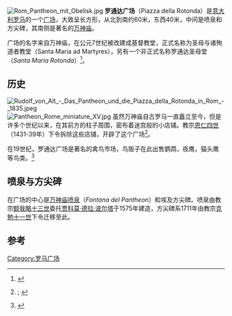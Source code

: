 [[File:Rom_Pantheon_mit_Obelisk.jpg|thumb]]
'''罗通达广场'''（Piazza della Rotonda）是[[意大利|意大利]][[罗马|罗马]]的一个[[广场|广场]]，大致呈长方形，从北到南约60米，东西40米，中间是喷泉和方尖碑，其南侧是著名的[[万神庙|万神庙]]。

广场的名字来自万神庙，在公元7世纪被改建成基督教堂，正式名称为圣母与诸殉道者教堂（Santa Maria ad Martyres），另有一个非正式名称罗通达圣母堂（''Santa Maria Rotonda''）<ref>{{cite book|last=MacDonald|first = William L.|title=The Pantheon: Design, Meaning, and Progeny|url=https://archive.org/details/pantheondesignme0000macd|page=[https://archive.org/details/pantheondesignme0000macd/page/18 18]|publisher=Harvard University Press|location=Cambridge, Massachusetts|year=1976|isbn=0-674-65345-9}}</ref>。

== 历史 ==
[[File:Rudolf_von_Alt_-_Das_Pantheon_und_die_Piazza_della_Rotonda_in_Rom_-_1835.jpeg|thumb]]
[[File:Pantheon_Rome_miniature_XV.jpg|thumb]]
虽然万神庙自古罗马一直矗立至今，但是许多个世纪以来，在其前方的柱子周围，密布着迷宫般的小店铺。教宗[[恩仁四世|恩仁四世]]（1431-39年）下令拆除这些店铺，开辟了这个广场<ref>{{cite book |title=Vasari on Technique |last=Vasari |first=Giorgio |editor=Gerard Baldwin Brown |translator=Louisa S. Maclehose |year=1907 |publisher=J.M. Dent & Co. |location=London |isbn= |page=[https://archive.org/details/vasariontechniq00vasagoog/page/n67 28] n.7 |url=https://archive.org/details/vasariontechniq00vasagoog|quote=piazza della rotonda. }}; {{cite book |title=The Destruction of Ancient Rome |last=Lanciani |first=Rodolfo |year=1899 |publisher=MacMillan |location=London |isbn= |page=[https://archive.org/details/bub_gb_bTQqAAAAYAAJ/page/n124 112] |url=https://archive.org/details/bub_gb_bTQqAAAAYAAJ |quote=piazza della rotonda. |accessdate=May 6, 2011}}</ref>。 

在19世纪，罗通达广场是著名的禽鸟市场，鸟贩子在此出售鹦鹉，夜鹰，猫头鹰等鸟类。<ref>{{cite book |title=Roba di Roma |last=Story |first=William Wetmore |authorlink= |volume=II |year=1887 |publisher=Houghton, Mifflin |location=Cambridge |isbn= |page=392 |pages= |url=https://books.google.com/books?id=8C4LAAAAYAAJ&dq=%22piazza%20della%20rotonda%22&lr=&as_brr=1&pg=PA392#v=onepage&q=%22piazza%20della%20rotonda%22&f=false |accessdate=May 7, 2011 |archive-date=2017-02-23 |archive-url=https://web.archive.org/web/20170223041446/https://books.google.com/books?id=8C4LAAAAYAAJ&dq=%22piazza%20della%20rotonda%22&lr=&as_brr=1&pg=PA392#v=onepage&q=%22piazza%20della%20rotonda%22&f=false |dead-url=no }}</ref>

==喷泉与方尖碑==
{{main|万神庙喷泉}}
在广场的中心是[[万神庙喷泉|万神庙喷泉]]（''Fontana del Pantheon''）和埃及方尖碑。喷泉由教宗[[额我略十三世|额我略十三世]]委托[[贾科莫·德拉·波尔塔|贾科莫·德拉·波尔塔]]于1575年建造，方尖碑系1711年由教宗[[克勉十一世|克勉十一世]]下令迁移至此。

== 参考 ==
{{reflist}}
{{coord|41|53|57.5|N|12|28|36.3|E|type:landmark_region:IT_dim:760|display=title}}
[[Category:罗马广场|Category:罗马广场]]